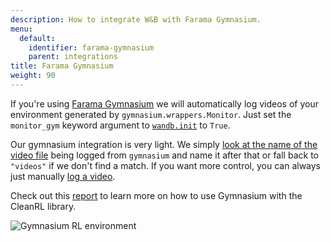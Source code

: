 ```yaml
---
description: How to integrate W&B with Farama Gymnasium.
menu:
  default:
    identifier: farama-gymnasium
    parent: integrations
title: Farama Gymnasium
weight: 90
---
```


If you're using [Farama Gymnasium](https://gymnasium.farama.org/#) we will automatically log videos of your environment generated by `gymnasium.wrappers.Monitor`. Just set the `monitor_gym` keyword argument to [`wandb.init`](/models/ref/python/functions/init) to `True`.

Our gymnasium integration is very light. We simply [look at the name of the video file](https://github.com/wandb/wandb/blob/c5fe3d56b155655980611d32ef09df35cd336872/wandb/integration/gym/__init__.py#LL69C67-L69C67) being logged from `gymnasium` and name it after that or fall back to `"videos"` if we don't find a match. If you want more control, you can always just manually [log a video](/models/track/log/media/).

Check out this [report](https://wandb.ai/raph-test/cleanrltest/reports/Mario-Bros-but-with-AI-Gymnasium-and-CleanRL---Vmlldzo0NTcxNTcw) to learn more on how to use Gymnasium with the CleanRL library. 

<Frame>
    <img src="/images/integrations/gymnasium.png" alt="Gymnasium RL environment"  />
</Frame>